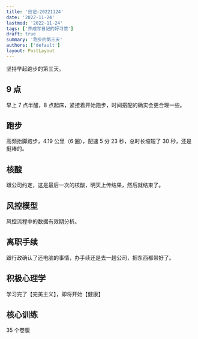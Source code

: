 ```yaml
---
title: '日记-20221124'
date: '2022-11-24'
lastmod: '2022-11-24'
tags: ['养成写日记的好习惯']
draft: true
summary: '跑步的第三天'
authors: ['default']
layout: PostLayout
---
```


坚持早起跑步的第三天。

## 9 点

早上 7 点半醒，8 点起床，紧接着开始跑步，时间搭配的确实会更合理一些。

## 跑步

高频抬脚跑步，4.19 公里（6 圈），配速 5 分 23 秒，总时长缩短了 30 秒，还是挺棒的。

## 核酸

跟公司约定，这是最后一次的核酸，明天上传结果，然后就结束了。

## 风控模型

风控流程中的数据有效期分析。

## 离职手续

跟行政确认了还电脑的事情，办手续还是去一趟公司，把东西都带好了。

## 积极心理学

学习完了【完美主义】，即将开始【健康】

## 核心训练

35 个卷腹
